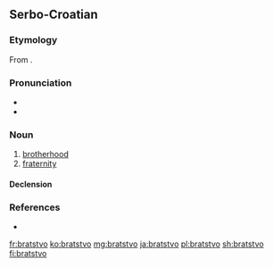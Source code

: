 ==Serbo-Croatian==

===Etymology===
From {{m|sh|brȁt}}.

===Pronunciation===
* {{IPA|/brǎtstʋo/|lang=sh}}
* {{hyphenation|brat|stvo|lang=sh}}

===Noun===
{{sh-noun|g=n|head=bràtstvo|r|братство|бра̀тство}}

# [[brotherhood]]
# [[fraternity]]

====Declension====
{{sh-decl-noun
|bratstvo|bratstva
|bratstva|brȁtstāvā / brátstvā
|bratstvu|bratstvima
|bratstvo|bratstva
|bratstvo|bratstva
|bratstvu|bratstvima
|bratstvom|bratstvima
}}

===References===
* {{R:sh:HJP|f19uWRY%3D}}

[[fr:bratstvo]]
[[ko:bratstvo]]
[[mg:bratstvo]]
[[ja:bratstvo]]
[[pl:bratstvo]]
[[sh:bratstvo]]
[[fi:bratstvo]]